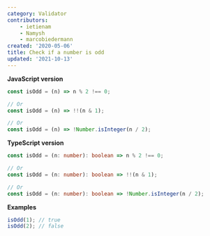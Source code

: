 ```yaml
---
category: Validator
contributors:
    - ietienam
    - Namysh
    - marcobiedermann
created: '2020-05-06'
title: Check if a number is odd
updated: '2021-10-13'
---
```


**JavaScript version**

```js isOdd.js
const isOdd = (n) => n % 2 !== 0;

// Or
const isOdd = (n) => !!(n & 1);

// Or
const isOdd = (n) => !Number.isInteger(n / 2);
```

**TypeScript version**

```ts isOdd.ts
const isOdd = (n: number): boolean => n % 2 !== 0;

// Or
const isOdd = (n: number): boolean => !!(n & 1);

// Or
const isOdd = (n: number): boolean => !Number.isInteger(n / 2);
```

**Examples**

```js examples.js
isOdd(1); // true
isOdd(2); // false
```
